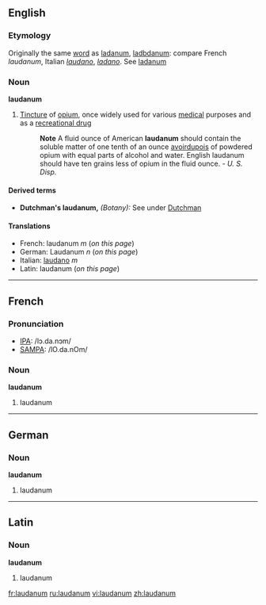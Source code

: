 ==English==
===Etymology===
Originally the same [[word]] as [[ladanum]], [[ladbdanum]]: compare French ''laudanum'', Italian ''[[laudano]]'', ''[[ladano]]''. See [[ladanum]]

===Noun===
'''laudanum'''

#[[Tincture]] of [[opium]], once widely used for various [[medical]] purposes and as a [[recreational drug]] 
#:'''Note''' A fluid ounce of American '''laudanum''' should contain the soluble matter of one tenth of an ounce [[avoirdupois]] of powdered opium with equal parts of alcohol and water. English laudanum should have ten grains less of opium in the fluid ounce. - ''U. S. Disp.''

====Derived terms====
*'''Dutchman's laudanum,''' ''(Botany):'' See under [[Dutchman]]

====Translations====
*French: laudanum ''m'' (''on this page'')
*German: Laudanum ''n'' (''on this page'')
*Italian: [[laudano]] ''m''
*Latin: laudanum (''on this page'')

----

==French==

===Pronunciation===
*[[w:IPA|IPA]]: /lɔ.da.nɔm/
*[[w:SAMPA|SAMPA]]: /lO.da.nOm/

===Noun===
'''laudanum'''

# laudanum

----

==German==
===Noun===
'''laudanum'''

# laudanum

----

==Latin==
===Noun===
'''laudanum'''

# laudanum

[[fr:laudanum]]
[[ru:laudanum]]
[[vi:laudanum]]
[[zh:laudanum]]